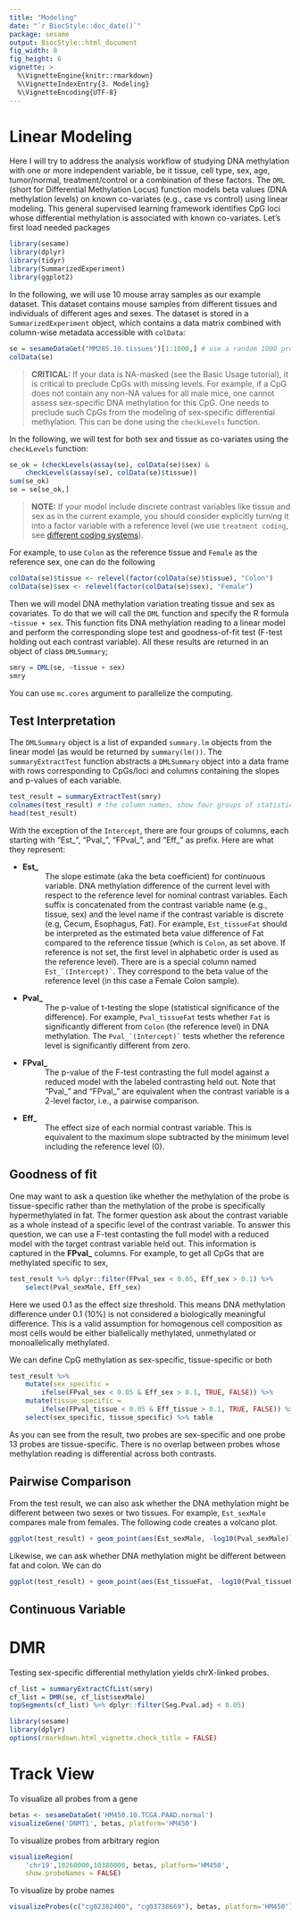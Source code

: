 ```yaml
---
title: "Modeling"
date: "`r BiocStyle::doc_date()`"
package: sesame
output: BiocStyle::html_document
fig_width: 8
fig_height: 6
vignette: >
  %\VignetteEngine{knitr::rmarkdown}
  %\VignetteIndexEntry{3. Modeling}
  %\VignetteEncoding{UTF-8}
---
```


# Linear Modeling

Here I will try to address the analysis workflow of studying DNA methylation
with one or more independent variable, be it tissue, cell type, sex, age,
tumor/normal, treatment/control or a combination of these factors.
The `DML` (short for Differential Methylation Locus) function models beta
values (DNA methylation levels) on known co-variates (e.g., case vs control)
using linear modeling. This general supervised learning framework
identifies CpG loci whose differential methylation is associated with known
co-variates. Let's first load needed packages
```r
library(sesame)
library(dplyr)
library(tidyr)
library(SummarizedExperiment)
library(ggplot2)
```

In the following, we will use 10 mouse array samples as our example dataset.
This dataset contains mouse samples
from different tissues and individuals of different ages and sexes.
The dataset is stored
in a `SummarizedExperiment` object, which contains a data matrix combined
with column-wise metadata accessible with `colData`:
```r
se = sesameDataGet("MM285.10.tissues")[1:1000,] # use a random 1000 probes
colData(se)
```

> **CRITICAL:** If your data is NA-masked (see the Basic Usage tutorial), it is
critical to preclude CpGs with missing levels. For example, if a CpG does
not contain any non-NA values for all male mice, one cannot assess
sex-specific DNA methylation for this CpG. One needs to preclude
such CpGs from the modeling of sex-specific differential methylation.
This can be done using the `checkLevels` function.

In the following, we will test for both sex and
tissue as co-variates using the `checkLevels` function:
```r
se_ok = (checkLevels(assay(se), colData(se)$sex) &
    checkLevels(assay(se), colData(se)$tissue))
sum(se_ok)
se = se[se_ok,]
```

> **NOTE:** If your model include discrete contrast variables like tissue and
sex as in the current example, you should consider explicitly turning it into a
factor variable with a reference level (we use `treatment coding`, see
[different coding systems](
https://stats.idre.ucla.edu/r/library/r-library-contrast-coding-systems-
for-categorical-variables/)).

For example, to use `Colon` as the
reference tissue and `Female` as the reference sex, one can do the following
```r
colData(se)$tissue <- relevel(factor(colData(se)$tissue), "Colon")
colData(se)$sex <- relevel(factor(colData(se)$sex), "Female")
```

Then we will model DNA methylation variation
treating tissue and sex as covariates. To do that we will call the `DML`
function and specify the R formula
`~tissue + sex`. This function fits DNA methylation reading to a linear
model and perform the
corresponding slope test and goodness-of-fit test (F-test holding out each
contrast variable). All these results are returned in an
object of class `DMLSummary`;
```r
smry = DML(se, ~tissue + sex)
smry
```
You can use `mc.cores` argument to parallelize the computing.

## Test Interpretation

The `DMLSummary` object is a list of expanded `summary.lm` objects from the
linear model (as would be returned by `summary(lm())`. The
`summaryExtractTest` function abstracts a `DMLSummary` object
into a data frame with rows corresponding to CpGs/loci and columns containing
the slopes and p-values of each variable.
```r
test_result = summaryExtractTest(smry)
colnames(test_result) # the column names, show four groups of statistics
head(test_result)
```

With the exception of the `Intercept`, there are four groups of columns, each
starting with "Est_", "Pval_", "FPval_", and "Eff_" as prefix. Here are what
they represent:

* **Est_**
: The slope estimate (aka the beta coefficient) for continuous
variable. DNA methylation difference of the current level
with respect to the reference level for nominal contrast variables. Each suffix
is concatenated from the contrast variable name (e.g., tissue, sex) and the
level name if the contrast variable is discrete (e.g, Cecum, Esophagus, Fat).
For example, `Est_tissueFat` should be interpreted as the
estimated beta value difference of Fat compared to the reference tissue (which
is `Colon`, as set above. If reference is not set, the first level in
alphabetic order is used as the reference level).
There are is a special column named ``Est_`(Intercept)` ``.
They correspond to the beta value of the reference level (in this case a Female
Colon sample).

* **Pval_**
: The p-value of t-testing the slope (statistical
significance of the difference). For example, `Pval_tissueFat` tests whether
`Fat` is significantly different from `Colon` (the reference level) in DNA
methylation. The ``Pval_`(Intercept)` `` tests whether the reference level is
significantly different from zero.

* **FPval_**
: The p-value of the F-test contrasting the full model against a
reduced model with the labeled contrasting held out. Note that "Pval_" and
"FPval_" are equivalent when the contrast variable is a 2-level factor, i.e.,
a pairwise comparison.

* **Eff_**
: The effect size of each normial contrast variable. This is
equivalent to the maximum slope subtracted by the minimum level including the
reference level (0).

## Goodness of fit

One may want to ask a question like whether the methylation of the probe is
tissue-specific rather than the methylation of the probe is specifically
hypermethylated in fat. The former question ask about the contrast variable
as a whole instead of a specific level of the contrast variable. To answer
this question, we can use a F-test contasting the full model with a reduced
model with the target contrast variable held out. This information is captured
in the **FPval_** columns. For example, to get all CpGs that are methylated
specific to sex,

```r
test_result %>% dplyr::filter(FPval_sex < 0.05, Eff_sex > 0.1) %>%
    select(Pval_sexMale, Eff_sex)
```
Here we used 0.1 as the effect size threshold. This means DNA methylation
difference under 0.1 (10%) is not considered a biologically meaningful
difference. This is a valid assumption for homogenous cell composition as
most cells would be either biallelically methylated, unmethylated or
monoallelically methylated.

We can define CpG methylation as sex-specific, tissue-specific or both
```r
test_result %>%
    mutate(sex_specific =
        ifelse(FPval_sex < 0.05 & Eff_sex > 0.1, TRUE, FALSE)) %>%
    mutate(tissue_specific =
        ifelse(FPval_tissue < 0.05 & Eff_tissue > 0.1, TRUE, FALSE)) %>%
    select(sex_specific, tissue_specific) %>% table
```

As you can see from the result, two probes are sex-specific and one probe
13 probes are tissue-specific. There is no overlap between probes whose
methylation reading is differential across both contrasts.

## Pairwise Comparison

From the test result, we can also ask whether the DNA methylation might
be different between two sexes or two tissues. For example, `Est_sexMale`
compares male from females. The following code creates a volcano plot.

```r
ggplot(test_result) + geom_point(aes(Est_sexMale, -log10(Pval_sexMale)))
```

Likewise, we can ask whether DNA methylation might be different between fat
and colon. We can do

```r
ggplot(test_result) + geom_point(aes(Est_tissueFat, -log10(Pval_tissueFat)))
```

## Continuous Variable



# DMR

Testing sex-specific differential methylation yields chrX-linked probes.
```r
cf_list = summaryExtractCfList(smry)
cf_list = DMR(se, cf_list$sexMale)
topSegments(cf_list) %>% dplyr::filter(Seg.Pval.adj < 0.05)
```

```r
library(sesame)
library(dplyr)
options(rmarkdown.html_vignette.check_title = FALSE)
```

# Track View

To visualize all probes from a gene
```r
betas <- sesameDataGet('HM450.10.TCGA.PAAD.normal')
visualizeGene('DNMT1', betas, platform='HM450')
```

To visualize probes from arbitrary region
```r
visualizeRegion(
    'chr19',10260000,10380000, betas, platform='HM450',
    show.probeNames = FALSE)
```

To visualize by probe names
```r
visualizeProbes(c("cg02382400", "cg03738669"), betas, platform='HM450')
```